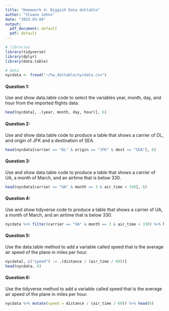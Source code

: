 ```yaml
---
title: "Homework 4: Biggish Data dottable"
author: "Sloane Johns"
date: "2025-03-04"
output:
  pdf_document: default
  pdf: default
---
```


```r
# libraries
library(tidyverse)
library(dplyr)
library(data.table)

# data
nycdata <- fread("~/hw_dottable/nycdata.csv")
```

#### Question 1:

Use and show data.table code to select the variables year, month, day, and hour from the imported flights data.
```r
head(nycdata[, .(year, month, day, hour)], 6)
```

#### Question 2:

Use and show data.table code to produce a table that shows a carrier of DL, and origin of JFK and a destination of SEA.
```r
head(nycdata[carrier == "DL" & origin == "JFK" & dest == "SEA"], 6)
```

#### Question 3:

Use and show data.table code to produce a table that shows a carrier of UA, a month of March, and an airtime that is below 330.
```r
head(nycdata[carrier == "UA" & month == 3 & air_time < 330], 6)
```

#### Question 4:

Use and show tidyverse code to produce a table that shows a carrier of UA, a month of March, and an airtime that is below 330.
```r
nycdata %>% filter(carrier == "UA" & month == 3 & air_time < 330) %>% head(6)
```

#### Question 5:

Use the data.table method to add a variable called speed that is the average air speed of the plane in miles per hour.
```r
nycdata[, c("speed") := .(distance / (air_time / 60))]
head(nycdata, 6)
```

#### Question 6:

Use the tidyverse method to add a variable called speed that is the average air speed of the plane in miles per hour.
```r
nycdata %>% mutate(speed = distance / (air_time / 60)) %>% head(6)
```

